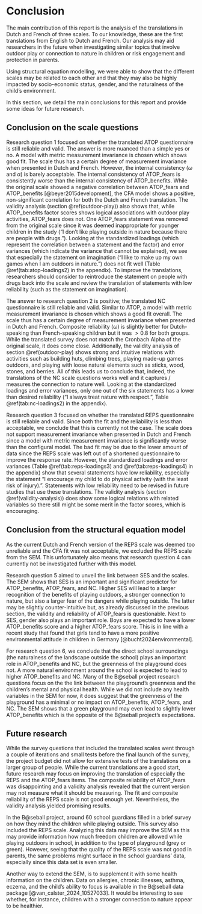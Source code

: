# Conclusion

The main contribution of this report is the analysis of the translations in Dutch and French of three scales. To our knowledge, these are the first translations from English to Dutch and French. Our analysis may aid researchers in the future when investigating similar topics that involve outdoor play or connection to nature in children or risk engagement and protection in parents. 

Using structural equation modelling, we were able to show that the different scales may be related to each other and that they may also be highly impacted by socio-economic status, gender, and the naturalness of the child's environment.

In this section, we detail the main conclusions for this report and provide some ideas for future research.

## Conclusion on the scale questions

Research question 1 focused on whether the translated ATOP questionnaire is still reliable and valid. The answer is more nuanced than a simple yes or no.
A model with metric measurement invariance is chosen which shows good fit. The scale thus has a certain degree of measurement invariance when presented in Dutch and French.
However, the internal consistency ($\omega$ and $\alpha$) is barely acceptable.
The internal consistency of ATOP_fears is consistently worse than the internal consistency of ATOP_benefits.
While the original scale showed a negative correlation between ATOP_fears and ATOP_benefits [@beyer2015development], the CFA model shows a positive, non-significant correlation for both the Dutch and French translation.
The validity analysis (section \@ref(outdoor-play)) also shows that, while ATOP_benefits factor scores shows logical associations with outdoor play activities, ATOP_fears does not.
One ATOP_fears statement was removed from the original scale since it was deemed  inappropriate for younger children in the study ("I don't like playing outside in nature because there are people with drugs.").
Looking at the standardized loadings (which represent the correlation between a statement and the factor) and error variances (which indicate the variance that cannot be explained), we see that especially the statement on imagination ("I like to make up my own games when I am outdoors in nature.") does not fit well (Table \@ref(tab:atop-loadings2) in the appendix).
To improve the translations, researchers should consider to reintroduce the statement on people with drugs back into the scale and review the translation of statements with low reliability (such as the statement on imagination).

The answer to research question 2 is positive; the translated NC questionnaire is still reliable and valid.
Similar to ATOP, a model with metric measurement invariance is chosen which shows a good fit overall.
The scale thus has a certain degree of measurement invariance when presented in Dutch and French.
Composite reliability ($\omega$) is slightly better for Dutch-speaking than French-speaking children but it was $>0.8$ for both groups.
While the translated survey does not match the Cronbach Alpha of the original scale, it does come close.
Additionally, the validity analysis of section \@ref(outdoor-play) shows strong and intuitive relations with activities such as building huts, climbing trees, playing made-up games outdoors, and playing with loose natural elements such as sticks, wood, stones, and berries.
All of this leads us to conclude that, indeed, the translations of the NC scale questions works well and it captures / measures the connection to nature well.
Looking at the standardized loadings and error variances, only one out of the six statements has a lower than desired reliability ("I always treat nature with respect.", Table \@ref(tab:nc-loadings2) in the appendix). 

Research question 3 focused on whether the translated REPS questionnaire is still reliable and valid.
Since both the fit and the reliability is less than acceptable, we conclude that this is currently not the case.
The scale does not support measurement invariance when presented in Dutch and French since a model with metric measurement invariance is significantly worse than the configural model.
The bad fit may be due to the lower amount of data since the REPS scale was left out of a shortened questionnaire to improve the response rate. 
However, the standardized loadings and error variances (Table \@ref(tab:reps-loadings3) and \@ref(tab:reps-loadings4) in the appendix) show that several statements have low reliability, especially the statement "I encourage my child to do physical activity (with the least risk of injury).".
Statements with low reliability need to be revised in future studies that use these translations.
The validity analysis (section \@ref(validity-analysis)) does show some logical relations with related variables so there still might be some merit in the factor scores, which is encouraging.

## Conclusion from the structural equation model

As the current Dutch and French version of the REPS scale was deemed too unreliable and the CFA fit was not acceptable, we excluded the REPS scale from the SEM. This unfortunately also means that research question 4 can currently not be investigated further with this model.

Research question 5 aimed to unveil the link between SES and the scales.
The SEM shows that SES is an important and significant predictor for ATOP_benefits, ATOP_fears, and NC.
Higher SES will lead to a larger recognition of the benefits of playing outdoors, a stronger connection to nature, but also a larger fear of the dangers while playing outside.
The latter may be slightly counter-intuitive but, as already discussed in the previous section, the validity and reliability of ATOP_fears is questionable.
Next to SES, gender also plays an important role.
Boys are expected to have a lower ATOP_benefits score and a higher ATOP_fears score. This is in line with a recent study that found that girls tend to have a more positive environmental attitude in children in Germany [@bucht2024environmental].


For research question 6, we conclude that the direct school surroundings (the naturalness of the landscape outside the school) plays an important role in ATOP_benefits and NC, but the greenness of the playground does not.
A more natural environment around the school is expected to lead to higher ATOP_benefits and NC.
Many of the B@seball project research questions focus on the the link between the playground's greenness and the children's mental and physical health. While we did not include any health variables in the SEM for now, it does suggest that the greenness of the playground has a minimal or no impact on ATOP_benefits, ATOP_fears, and NC.
The SEM shows that a green playground may even lead to slightly lower ATOP_benefits which is the opposite of the B@seball project's expectations.

## Future research

While the survey questions that included the translated scales went through a couple of iterations and small tests before the final launch of the survey, the project budget did not allow for extensive tests of the translations on a larger group of people.
While the current translations are a good start, future research may focus on improving the translation of especially the REPS and the ATOP_fears items.
The composite reliability of ATOP_fears was disappointing and a validity analysis revealed that the current version may not measure what it should be measuring.
The fit and composite reliability of the REPS scale is not good enough yet. Nevertheless, the validity analysis yielded promising results.

In the B@seball project, around 60 school guardians filled in a brief survey on how they mind the children while playing outside.
This survey also included the REPS scale.
Analyzing this data may improve the SEM as this may provide information how much freedom children are allowed while playing outdoors in school, in addition to the type of playground (grey or green).
However, seeing that the quality of the REPS scale was not good in parents, the same problems might surface in the school guardians' data, especially since this data set is even smaller.

Another way to extend the SEM, is to supplement it with some health information on the children.
Data on allergies, chronic illnesses, asthma, eczema, and the child's ability to focus is available in the B@seball data package [@van_calster_2024_10527033].
It would be interesting to see whether, for instance, children with a stronger connection to nature appear to be healthier.

